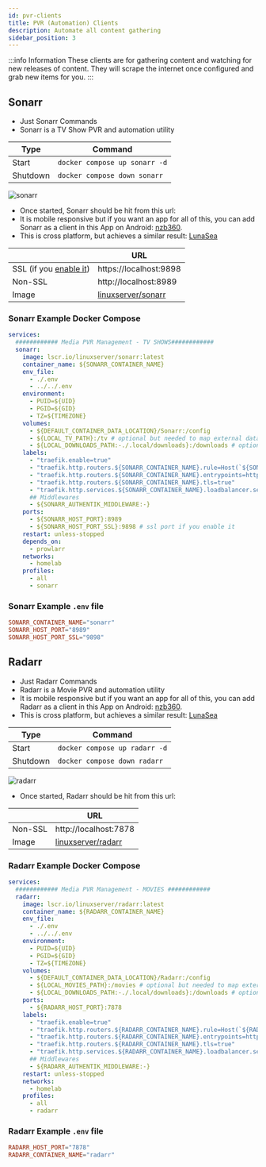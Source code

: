 ```yaml
---
id: pvr-clients
title: PVR (Automation) Clients
description: Automate all content gathering
sidebar_position: 3
---
```


:::info Information
These clients are for gathering content and watching for new releases of content. They will scrape the internet once configured and grab new items for you.
:::

## Sonarr

- Just Sonarr Commands
- Sonarr is a TV Show PVR and automation utility

| Type     | Command                       |
| -------- | ----------------------------- |
| Start    | `docker compose up sonarr -d` |
| Shutdown | `docker compose down sonarr`  |

<img src="/Home-Media-Docker/img/sonarr.png" alt="sonarr" />

- Once started, Sonarr should be hit from this url:
- It is mobile responsive but if you want an app for all of this, you can add Sonarr as a client in this App on Android: [nzb360](https://nzb360.com/).
- This is cross platform, but achieves a similar result: [LunaSea](https://www.lunasea.app/)

|                                                                | URL                                                                     |
| -------------------------------------------------------------- | ----------------------------------------------------------------------- |
| SSL (if you [enable it](https://nzbdrone.readthedocs.io/SSL/)) | https://localhost:9898                                                  |
| Non-SSL                                                        | http://localhost:8989                                                   |
| Image                                                          | [linuxserver/sonarr](https://docs.linuxserver.io/images/docker-sonarr/) |

### Sonarr Example Docker Compose

```yaml
services:
  ############ Media PVR Management - TV SHOWS############
  sonarr:
    image: lscr.io/linuxserver/sonarr:latest
    container_name: ${SONARR_CONTAINER_NAME}
    env_file:
      - ./.env
      - ../../.env
    environment:
      - PUID=${UID}
      - PGID=${GID}
      - TZ=${TIMEZONE}
    volumes:
      - ${DEFAULT_CONTAINER_DATA_LOCATION}/Sonarr:/config
      - ${LOCAL_TV_PATH}:/tv # optional but needed to map external data
      - ${LOCAL_DOWNLOADS_PATH:-./.local/downloads}:/downloads # optional but needed to map external data
    labels:
      - "traefik.enable=true"
      - "traefik.http.routers.${SONARR_CONTAINER_NAME}.rule=Host(`${SONARR_CONTAINER_NAME}.${PROJECT_HOSTNAME}`)"
      - "traefik.http.routers.${SONARR_CONTAINER_NAME}.entrypoints=https"
      - "traefik.http.routers.${SONARR_CONTAINER_NAME}.tls=true"
      - "traefik.http.services.${SONARR_CONTAINER_NAME}.loadbalancer.server.port=${SONARR_HOST_PORT}"
      ## Middlewares
      - ${SONARR_AUTHENTIK_MIDDLEWARE:-}
    ports:
      - ${SONARR_HOST_PORT}:8989
      - ${SONARR_HOST_PORT_SSL}:9898 # ssl port if you enable it
    restart: unless-stopped
    depends_on:
      - prowlarr
    networks:
      - homelab
    profiles:
      - all
      - sonarr
```

### Sonarr Example `.env` file

```conf
SONARR_CONTAINER_NAME="sonarr"
SONARR_HOST_PORT="8989"
SONARR_HOST_PORT_SSL="9898"
```

## Radarr

- Just Radarr Commands
- Radarr is a Movie PVR and automation utility
- It is mobile responsive but if you want an app for all of this, you can add Radarr as a client in this App on Android: [nzb360](https://nzb360.com/).
- This is cross platform, but achieves a similar result: [LunaSea](https://www.lunasea.app/)

| Type     | Command                       |
| -------- | ----------------------------- |
| Start    | `docker compose up radarr -d` |
| Shutdown | `docker compose down radarr`  |

<img src="/Home-Media-Docker/img/radarr.png" alt="radarr" />

- Once started, Radarr should be hit from this url:

|         | URL                                                                     |
| ------- | ----------------------------------------------------------------------- |
| Non-SSL | http://localhost:7878                                                   |
| Image   | [linuxserver/radarr](https://docs.linuxserver.io/images/docker-radarr/) |

### Radarr Example Docker Compose

```yaml
services:
  ############ Media PVR Management - MOVIES ############
  radarr:
    image: lscr.io/linuxserver/radarr:latest
    container_name: ${RADARR_CONTAINER_NAME}
    env_file:
      - ./.env
      - ../../.env
    environment:
      - PUID=${UID}
      - PGID=${GID}
      - TZ=${TIMEZONE}
    volumes:
      - ${DEFAULT_CONTAINER_DATA_LOCATION}/Radarr:/config
      - ${LOCAL_MOVIES_PATH}:/movies # optional but needed to map external data
      - ${LOCAL_DOWNLOADS_PATH:-./.local/downloads}:/downloads # optional but needed to map external data
    ports:
      - ${RADARR_HOST_PORT}:7878
    labels:
      - "traefik.enable=true"
      - "traefik.http.routers.${RADARR_CONTAINER_NAME}.rule=Host(`${RADARR_CONTAINER_NAME}.${PROJECT_HOSTNAME}`)"
      - "traefik.http.routers.${RADARR_CONTAINER_NAME}.entrypoints=https"
      - "traefik.http.routers.${RADARR_CONTAINER_NAME}.tls=true"
      - "traefik.http.services.${RADARR_CONTAINER_NAME}.loadbalancer.server.port=7878"
      ## Middlewares
      - ${RADARR_AUTHENTIK_MIDDLEWARE:-}
    restart: unless-stopped
    networks:
      - homelab
    profiles:
      - all
      - radarr
```

### Radarr Example `.env` file

```conf
RADARR_HOST_PORT="7878"
RADARR_CONTAINER_NAME="radarr"
```
